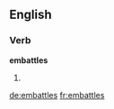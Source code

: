 ==English==

===Verb===
'''embattles'''

# {{third-person singular of|[[embattle]]}}

[[de:embattles]]
[[fr:embattles]]
